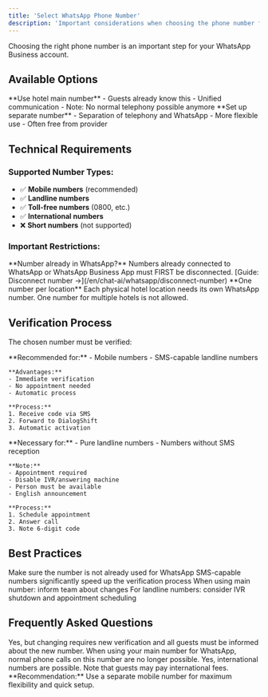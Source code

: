 ```yaml
---
title: 'Select WhatsApp Phone Number'
description: 'Important considerations when choosing the phone number for WhatsApp Business'
---
```


Choosing the right phone number is an important step for your WhatsApp Business account.

## Available Options

<CardGroup cols={2}>
  <Card title="Main Number" icon="building">
    **Use hotel main number**
    - Guests already know this
    - Unified communication
    - Note: No normal telephony possible anymore
  </Card>
  <Card title="New Number" icon="phone">
    **Set up separate number**
    - Separation of telephony and WhatsApp
    - More flexible use
    - Often free from provider
  </Card>
</CardGroup>

## Technical Requirements

### Supported Number Types:
- ✅ **Mobile numbers** (recommended)
- ✅ **Landline numbers**
- ✅ **Toll-free numbers** (0800, etc.)
- ✅ **International numbers**
- ❌ **Short numbers** (not supported)

### Important Restrictions:

<Warning>
**Number already in WhatsApp?**  
Numbers already connected to WhatsApp or WhatsApp Business App must FIRST be disconnected.
[Guide: Disconnect number →](/en/chat-ai/whatsapp/disconnect-number)
</Warning>

<Info>
**One number per location**  
Each physical hotel location needs its own WhatsApp number. One number for multiple hotels is not allowed.
</Info>

## Verification Process

The chosen number must be verified:

<Tabs>
  <Tab title="SMS Verification ⭐">
    **Recommended for:**
    - Mobile numbers
    - SMS-capable landline numbers
    
    **Advantages:**
    - Immediate verification
    - No appointment needed
    - Automatic process
    
    **Process:**
    1. Receive code via SMS
    2. Forward to DialogShift
    3. Automatic activation
  </Tab>
  
  <Tab title="Call Verification">
    **Necessary for:**
    - Pure landline numbers
    - Numbers without SMS reception
    
    **Note:**
    - Appointment required
    - Disable IVR/answering machine
    - Person must be available
    - English announcement
    
    **Process:**
    1. Schedule appointment
    2. Answer call
    3. Note 6-digit code
  </Tab>
</Tabs>

## Best Practices

<Steps>
  <Step title="Check availability">
    Make sure the number is not already used for WhatsApp
  </Step>
  <Step title="Choose SMS-capable">
    SMS-capable numbers significantly speed up the verification process
  </Step>
  <Step title="Inform your team">
    When using main number: inform team about changes
  </Step>
  <Step title="Plan ahead">
    For landline numbers: consider IVR shutdown and appointment scheduling
  </Step>
</Steps>

## Frequently Asked Questions

<AccordionGroup>
  <Accordion title="Can I change my number later?">
    Yes, but changing requires new verification and all guests must be informed about the new number.
  </Accordion>
  
  <Accordion title="What happens to incoming calls?">
    When using your main number for WhatsApp, normal phone calls on this number are no longer possible.
  </Accordion>
  
  <Accordion title="Can I use a foreign number?">
    Yes, international numbers are possible. Note that guests may pay international fees.
  </Accordion>
</AccordionGroup>

<Tip>
**Recommendation:** Use a separate mobile number for maximum flexibility and quick setup.
</Tip> 